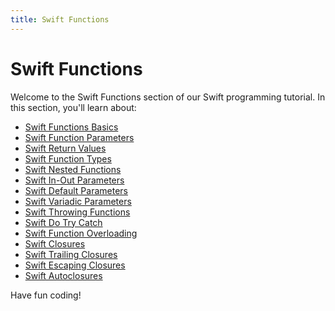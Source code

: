```yaml
---
title: Swift Functions
---
```


# Swift Functions

Welcome to the Swift Functions section of our Swift programming tutorial. In this section, you'll learn about:

- [Swift Functions Basics](./0-swift-functions-basics.mdx)
- [Swift Function Parameters](./1-swift-function-parameters.mdx)
- [Swift Return Values](./2-swift-return-values.mdx)
- [Swift Function Types](./3-swift-function-types.mdx)
- [Swift Nested Functions](./4-swift-nested-functions.mdx)
- [Swift In-Out Parameters](./5-swift-in-out-parameters.mdx)
- [Swift Default Parameters](./6-swift-default-parameters.mdx)
- [Swift Variadic Parameters](./7-swift-variadic-parameters.mdx)
- [Swift Throwing Functions](./8-swift-throwing-functions.mdx)
- [Swift Do Try Catch](./9-swift-do-try-catch.mdx)
- [Swift Function Overloading](./10-swift-function-overloading.mdx)
- [Swift Closures](./11-swift-closures.mdx)
- [Swift Trailing Closures](./12-swift-trailing-closures.mdx)
- [Swift Escaping Closures](./13-swift-escaping-closures.mdx)
- [Swift Autoclosures](./14-swift-autoclosures.mdx)

Have fun coding!